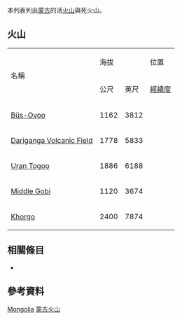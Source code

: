  
<!--This list is split from its main article where many elevations are incorrect-->
{{GeoGroupTemplate}}
{{seealso|火山列表}}
本列表列出[[蒙古|蒙古]]的活[[火山|火山]]與死火山。

== 火山 ==
{| border="1" cellpadding="1" cellspacing="0" 
|- align="center" bgcolor="cccccc"
| rowspan="2"|名稱 ||colspan ="2"| 海拔 || 位置  ||rowspan="2"| 最近爆發
|- align="center" bgcolor="cccccc"
| 公尺||英尺||[[經緯度|經緯度]]
|- align="right"
| align="left"| [[Büs-Ovoo|Büs-Ovoo]] || 1162 || 3812 || {{coord|47.12|N|109.08|E|type:mountain}} || 全新世
|- align="right"
| align="left"| [[Dariganga_Volcanic_Field|Dariganga Volcanic Field]] || 1778 || 5833 || {{coord|45.33|N|114.00|E|type:mountain}} || 全新世
|- align="right"
| align="left"| [[Uran_Togoo_-_Tulga_Uul_Natural_Monument|Uran Togoo]] || 1886 || 6188 || {{coord|48.67|N|102.75|E|type:mountain}} || 全新世
|- align="right"
| align="left"| [[Middle_Gobi|Middle Gobi]] || 1120 || 3674 || {{coord|45.28|N|106.70|E|type:mountain}} || 全新世
|- align="right"
| align="left"| [[Khorgo|Khorgo]] || 2400 || 7874 || {{coord|48.17|N|99.70|E|type:mountain}} || 2980 BC
|}

== 相關條目 ==
* {{tsl|en|List of mountains in Mongolia|蒙古山峰列表}}

== 參考資料 ==
{{Reflist}}
{{Global Volcanism Program}}

[[Category:火山列表|Mongolia]]
[[Category:蒙古火山|]]